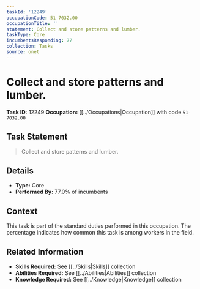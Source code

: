 ```yaml
---
taskId: '12249'
occupationCode: 51-7032.00
occupationTitle: ''
statement: Collect and store patterns and lumber.
taskType: Core
incumbentsResponding: 77
collection: Tasks
source: onet
---
```

# Collect and store patterns and lumber.

**Task ID:** 12249
**Occupation:** [[../Occupations|Occupation]] with code `51-7032.00`

## Task Statement

> Collect and store patterns and lumber.

## Details

- **Type:** Core
- **Performed By:** 77.0% of incumbents

## Context

This task is part of the standard duties performed in this occupation. The percentage indicates how common this task is among workers in the field.

## Related Information

- **Skills Required:** See [[../Skills|Skills]] collection
- **Abilities Required:** See [[../Abilities|Abilities]] collection
- **Knowledge Required:** See [[../Knowledge|Knowledge]] collection
